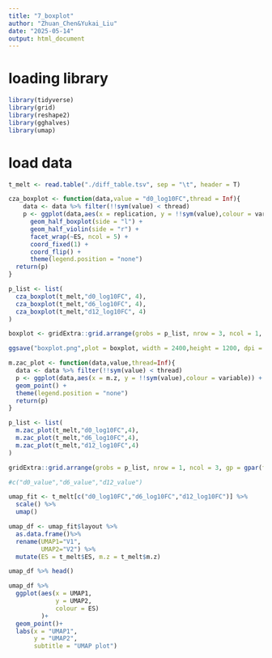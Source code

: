 ---
title: "7_boxplot"
author: "Zhuan_Chen&Yukai_Liu"
date: "2025-05-14"
output: html_document
---
# loading library
```{r}
library(tidyverse)
library(grid)
library(reshape2)
library(gghalves)
library(umap)
```

# load data
```{r}
t_melt <- read.table("./diff_table.tsv", sep = "\t", header = T)
```


```{r}
cza_boxplot <- function(data,value = "d0_log10FC",thread = Inf){
    data <- data %>% filter(!!sym(value) < thread)
    p <- ggplot(data,aes(x = replication, y = !!sym(value),colour = variable)) +
      geom_half_boxplot(side = "l") +
      geom_half_violin(side = "r") +
      facet_wrap(~ES, ncol = 5) +
      coord_fixed(1) +
      coord_flip() +
      theme(legend.position = "none")
  return(p)
}

```


```{r}
p_list <- list(
  cza_boxplot(t_melt,"d0_log10FC", 4),
  cza_boxplot(t_melt,"d6_log10FC", 4),
  cza_boxplot(t_melt,"d12_log10FC", 4)
)

boxplot <- gridExtra::grid.arrange(grobs = p_list, nrow = 3, ncol = 1, gp = gpar(fontsize = 28, font = 2))
```

```{r}
ggsave("boxplot.png",plot = boxplot, width = 2400,height = 1200, dpi = 180,units = "px",limitsize = FALSE)
```


```{r}
m.zac_plot <- function(data,value,thread=Inf){
  data <- data %>% filter(!!sym(value) < thread)
  p <- ggplot(data,aes(x = m.z, y = !!sym(value),colour = variable)) +
  geom_point() +
  theme(legend.position = "none") 
  return(p)
}
```


```{r}
p_list <- list(
  m.zac_plot(t_melt,"d0_log10FC",4),
  m.zac_plot(t_melt,"d6_log10FC",4),
  m.zac_plot(t_melt,"d12_log10FC",4)
)

gridExtra::grid.arrange(grobs = p_list, nrow = 1, ncol = 3, gp = gpar(fontsize = 28, font = 2))
```


```{r}
#c("d0_value","d6_value","d12_value")

umap_fit <- t_melt[c("d0_log10FC","d6_log10FC","d12_log10FC")] %>%
  scale() %>% 
  umap()

umap_df <- umap_fit$layout %>%
  as.data.frame()%>%
  rename(UMAP1="V1",
         UMAP2="V2") %>%
  mutate(ES = t_melt$ES, m.z = t_melt$m.z)

umap_df %>% head()
```


```{r}
umap_df %>%
  ggplot(aes(x = UMAP1, 
             y = UMAP2,
             colour = ES)
         )+
  geom_point()+
  labs(x = "UMAP1",
       y = "UMAP2",
       subtitle = "UMAP plot")
```

